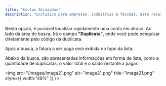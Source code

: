 ```yaml
---
title: "Contas Atrazadas"
description: "Exclusivo para empresas, indústrias e facções, este recurso permite localizar com facilidade as contas em atraso que devem ser pagas pela empresa."
---
```


Nesta opção, é possível localizar rapidamente uma conta em atraso. Ao lado da área de busca, há o campo **"Duplicata"**, onde você pode pesquisar diretamente pelo código da duplicata.

Após a busca, a fatura a ser paga será exibida no topo da lista.

Abaixo da busca, são apresentadas informações em forma de lista, como a quantidade de duplicatas, o valor total e o saldo restante a pagar.

<img
  src="/images/image21.png"
  alt="image21.png"
  title="image21.png"
  style={{ width:"49%" }}
/>